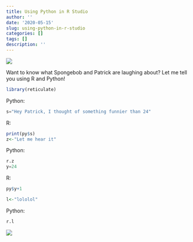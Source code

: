 ```yaml
---
title: Using Python in R Studio
author: ''
date: '2020-05-15'
slug: using-python-in-r-studio
categories: []
tags: []
description: ''
---
```


![](/blog/2020-05-15-using-python-in-r-studio_files/OIPI1VR8XSR.jpg)

Want to know what Spongebob and Patrick are laughing about? Let me tell you using R and Python!

```R
library(reticulate)
```

Python:
```python
s="Hey Patrick, I thought of something funnier than 24"
```

R:
```R
print(py$s)
z<-"Let me hear it"
```

Python:
```python
r.z
y=24
```

R:
```R
py$y+1

l<-"lololol"
```

Python:
```python
r.l
```

![](/blog/2020-05-15-using-python-in-r-studio_files/spongebobfunny.jpg)

